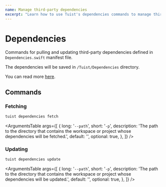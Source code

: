 ```yaml
---
name: Manage third-party dependencies
excerpt: "Learn how to use Tuist's dependencies commands to manage third-party dependencies."
---
```


# Dependencies

Commands for pulling and updating third-party dependencies defined in `Dependencies.swift` manifest file.

The dependencies will be saved in `/Tuist/Dependencies` directory.

You can read more [here](/docs/dependencies/dependencies.mdx).

## Commands

### Fetching

```bash
tuist dependencies fetch
```

<ArgumentsTable
  args={[
    {
      long: '`--path`',
      short: '`-p`',
      description:
        'The path to the directory that contains the workspace or project whose dependencies will be fetched.',
      default: '',
      optional: true,
    },
  ]}
/>

### Updating

```bash
tuist dependencies update
```

<ArgumentsTable
  args={[
    {
      long: '`--path`',
      short: '`-p`',
      description:
        'The path to the directory that contains the workspace or project whose dependencies will be updated.',
      default: '',
      optional: true,
    },
  ]}
/>
